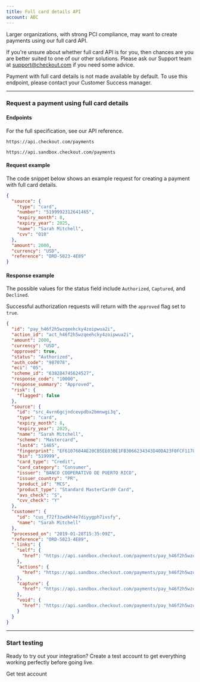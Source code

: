 ```yaml
--- 
title: Full card details API
account: ABC
---
```


Larger organizations, with strong PCI compliance, may want to create payments using our full card API.

<TipBox variant="note">

If you're unsure about whether full card API is for you, then chances are you are better suited to one of our other solutions. Please ask our Support team at <ExternalLink href="mailto:support@checkout.com">support@checkout.com</ExternalLink> if you need some advice.

</TipBox>

<TipBox variant="info" >

Payment with full card details is not made available by default. To use this endpoint, please contact your Customer Success manager.

</TipBox>

---

### Request a payment using full card details

#### Endpoints

For the full specification, see our <ExternalLink href="https://api-reference.checkout.com" target="_blank">API reference</ExternalLink>.

<tabs>
<tab title="Live">
<LineCodeWrapper type="post">

`https://api.checkout.com/payments`

</LineCodeWrapper>
</tab>
<tab title="Sandbox">
<LineCodeWrapper type="post">

`https://api.sandbox.checkout.com/payments`

</LineCodeWrapper>
</tab>
</tabs>

#### Request example

The code snippet below shows an example request for creating a payment with full card details.

```json
{
  "source": {
    "type": "card",
    "number": "5199992312641465",
    "expiry_month": 8,
    "expiry_year": 2025,
    "name": "Sarah Mitchell",
    "cvv": "010"
  },
  "amount": 2000,
  "currency": "USD",
  "reference": "ORD-5023-4E89"
}
```

#### Response example

The possible values for the status field include `Authorized`, `Captured`, and `Declined`.

<TipBox variant="success" >

Successful authorization requests will return with the `approved` flag set to `true`.

</TipBox>

```json
{
  "id": "pay_h46f2h5wzqeehcky4zoipwua2i",
  "action_id": "act_h46f2h5wzqeehcky4zoipwua2i",
  "amount": 2000,
  "currency": "USD",
  "approved": true,
  "status": "Authorized",
  "auth_code": "987078",
  "eci": "05",
  "scheme_id": "638284745624527",
  "response_code": "10000",
  "response_summary": "Approved",
  "risk": {
    "flagged": false
  },
  "source": {
    "id": "src_4vrn6gcjndcevpdbx2bmnwgi3q",
    "type": "card",
    "expiry_month": 8,
    "expiry_year": 2025,
    "name": "Sarah Mitchell",
    "scheme": "Mastercard",
    "last4": "1465",
    "fingerprint": "EF6107604AE20CB5EE03BE1FB3066234343D40DA23F0FCF1178C74383E55AB09",
    "bin": "519999",
    "card_type": "Credit",
    "card_category": "Consumer",
    "issuer": "BANCO COOPERATIVO DE PUERTO RICO",
    "issuer_country": "PR",
    "product_id": "MCS",
    "product_type": "Standard MasterCard® Card",
    "avs_check": "S",
    "cvv_check": "Y"
  },
  "customer": {
    "id": "cus_f72f3zwdkh4e7diyygph7ivsfy",
    "name": "Sarah Mitchell"
  },
  "processed_on": "2019-01-28T15:35:09Z",
  "reference": "ORD-5023-4E89",
  "_links": {
    "self": {
      "href": "https://api.sandbox.checkout.com/payments/pay_h46f2h5wzqeehcky4zoipwua2i"
    },
    "actions": {
      "href": "https://api.sandbox.checkout.com/payments/pay_h46f2h5wzqeehcky4zoipwua2i/actions"
    },
    "capture": {
      "href": "https://api.sandbox.checkout.com/payments/pay_h46f2h5wzqeehcky4zoipwua2i/captures"
    },
    "void": {
      "href": "https://api.sandbox.checkout.com/payments/pay_h46f2h5wzqeehcky4zoipwua2i/voids"
    }
  }
}
```

---

### Start testing

Ready to try out your integration? Create a test account to get everything working perfectly before going live.

<ButtonLink href="https://www.checkout.com/get-test-account">Get test account</ButtonLink>
